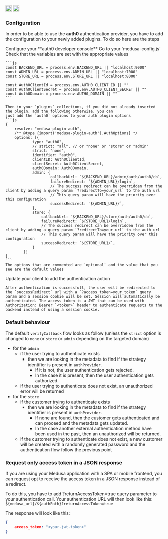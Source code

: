 <div style={{display: "flex", marginTop: "1rem"}}>
    <a style={{display: "inline"}} href="https://www.npmjs.com/package/medusa-plugin-auth"><img alt="NPM Version" src="https://img.shields.io/npm/v/medusa-plugin-auth.svg" height="20"/></a>
    <a style={{display: "inline", marginLeft: "0.5rem"}} href="https://github.com/adrien2p/medusa-plugins/tree/main/packages/medusa-plugin-auth"><img alt="NPM Version" src="https://img.shields.io/badge/github-%23121011.svg?style=Flat-square&logo=github&logoColor=white" height="20"/></a>
</div>

### Configuration

In order to be able to use the **auth0** authentication provider, you have to add the configuration to your
newly added plugins. To do so here are the steps

<CircleStep index={1}>
    Configure your **auth0 developer console**
</CircleStep>

<CircleStep index={2}>
    Go to your `medusa-config.js`
</CircleStep>

<CircleStep index={3}>
    Check that the variables are set with the appropriate values

    ```js
    const BACKEND_URL = process.env.BACKEND_URL || "localhost:9000"
    const ADMIN_URL = process.env.ADMIN_URL || "localhost:7000"
    const STORE_URL = process.env.STORE_URL || "localhost:8000"

    const Auth0ClientId = process.env.AUTH0_CLIENT_ID || ""
    const Auth0ClientSecret = process.env.AUTH0_CLIENT_SECRET || ""
    const Auth0Domain = process.env.AUTH0_DOMAIN || ""
    ```

    Then in your `plugins` collections, if you did not already inserted the plugin, add the following otherwise, you can
    just add the `auth0` options to your auth plugin options
    ```js
    {
        resolve: "medusa-plugin-auth",
        /** @type {import('medusa-plugin-auth').AuthOptions} */
        options: [{
                type: "auth0",
                // strict: "all", // or "none" or "store" or "admin"
                strict: "none",
                identifier: "auth0",
                clientID: Auth0ClientId,
                clientSecret: Auth0ClientSecret,
                auth0Domain: Auth0Domain,
                admin: {
                        callbackUrl: `${BACKEND_URL}/admin/auth/auth0/cb`,
                        failureRedirect: `${ADMIN_URL}/login`,
                        // The success redirect can be overridden from the client by adding a query param `?redirectTo=your_url` to the auth url
                        // This query param will have the priority over this configuration
                        successRedirect: `${ADMIN_URL}/`,
                },
                store: {
                    callbackUrl: `${BACKEND_URL}/store/auth/auth0/cb`,
                    failureRedirect: `${STORE_URL}/login`,
                    // The success redirect can be overridden from the client by adding a query param `?redirectTo=your_url` to the auth url
                    // This query param will have the priority over this configuration
                    successRedirect: `${STORE_URL}/`,
                }
            }]
    }
    ```
    The options that are commented are `optional` and the value that you see are the default values
</CircleStep>

<CircleStep index={4}>
    Update your client to add the authentication action

    After authentication is successfull, the user will be redirected to the `successRedirect` url with a `?access_token=your_token` query param and a session cookie will be set. Session will automatically be authenticated. The access token is a JWT that can be used with Authorization: Bearer `<token>` header to authenticate requests to the backend instead of using a session cookie.
</CircleStep>

### Default behaviour

The default `verifyCallback` flow looks as follow (unless the `strict` option is changed to `none` or `store` or `admin` depending on the targeted domain)
- for the `admin`
    - if the user trying to authenticate exists
        - then we are looking in the metadata to find if the strategy identifier is present in `authProvider`.
          - If it is not, the user authentication gets rejected.
          - In the case it is present, then the user authentication gets authorized.
   - if the user trying to authenticate does not exist, an unauthorized error will be returned
- for the `store`
    - if the customer trying to authenticate exists
        - then we are looking in the metadata to find if the strategy identifier is present in `authProvider`.
          - If none are found, then the customer gets authenticated and can proceed and the metadata gets updated.
          - In the case another external authentication method have been used in the past, then an unauthorized
          will be returned.
   - if the customer trying to authenticate does not exist, a new customer will be created with a randomly generated password and the authentication
     flow follow the previous point

### Request only access token in a JSON response

If you are using your Medusa application with a SPA or mobile frontend, you can request opt to receive the access token in a JSON response instead of a redirect.

To do this, you have to add ?returnAccessToken=true query parameter to your authentication call. Your authentication URL will then look like this: `${medusa_url}/${authPath}?returnAccessToken=true`

The response will look like this:
```json
{
    access_token: "<your-jwt-token>"
}
```
